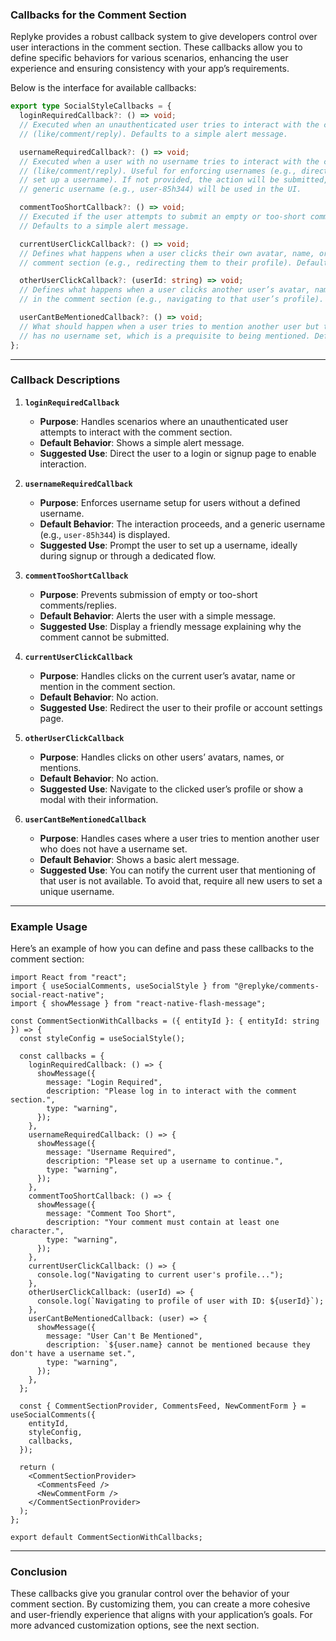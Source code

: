 ### Callbacks for the Comment Section

Replyke provides a robust callback system to give developers control over user interactions in the comment section. These callbacks allow you to define specific behaviors for various scenarios, enhancing the user experience and ensuring consistency with your app’s requirements.

Below is the interface for available callbacks:

```typescript
export type SocialStyleCallbacks = {
  loginRequiredCallback?: () => void;
  // Executed when an unauthenticated user tries to interact with the comments
  // (like/comment/reply). Defaults to a simple alert message.

  usernameRequiredCallback?: () => void;
  // Executed when a user with no username tries to interact with the comments
  // (like/comment/reply). Useful for enforcing usernames (e.g., directing users to
  // set up a username). If not provided, the action will be submitted, and a
  // generic username (e.g., user-85h344) will be used in the UI.

  commentTooShortCallback?: () => void;
  // Executed if the user attempts to submit an empty or too-short comment/reply.
  // Defaults to a simple alert message.

  currentUserClickCallback?: () => void;
  // Defines what happens when a user clicks their own avatar, name, or mention in the
  // comment section (e.g., redirecting them to their profile). Defaults to no action.

  otherUserClickCallback?: (userId: string) => void;
  // Defines what happens when a user clicks another user’s avatar, name, or mention
  // in the comment section (e.g., navigating to that user’s profile). Defaults to no action.

  userCantBeMentionedCallback?: () => void;
  // What should happen when a user tries to mention another user but that other user
  // has no username set, which is a prequisite to being mentioned. Defaults to basic alert message.
};
```

---

### Callback Descriptions

1. **`loginRequiredCallback`**

   - **Purpose**: Handles scenarios where an unauthenticated user attempts to interact with the comment section.
   - **Default Behavior**: Shows a simple alert message.
   - **Suggested Use**: Direct the user to a login or signup page to enable interaction.

2. **`usernameRequiredCallback`**

   - **Purpose**: Enforces username setup for users without a defined username.
   - **Default Behavior**: The interaction proceeds, and a generic username (e.g., `user-85h344`) is displayed.
   - **Suggested Use**: Prompt the user to set up a username, ideally during signup or through a dedicated flow.

3. **`commentTooShortCallback`**

   - **Purpose**: Prevents submission of empty or too-short comments/replies.
   - **Default Behavior**: Alerts the user with a simple message.
   - **Suggested Use**: Display a friendly message explaining why the comment cannot be submitted.

4. **`currentUserClickCallback`**

   - **Purpose**: Handles clicks on the current user’s avatar, name or mention in the comment section.
   - **Default Behavior**: No action.
   - **Suggested Use**: Redirect the user to their profile or account settings page.

5. **`otherUserClickCallback`**

   - **Purpose**: Handles clicks on other users’ avatars, names, or mentions.
   - **Default Behavior**: No action.
   - **Suggested Use**: Navigate to the clicked user’s profile or show a modal with their information.

6. **`userCantBeMentionedCallback`**
   - **Purpose**: Handles cases where a user tries to mention another user who does not have a username set.
   - **Default Behavior**: Shows a basic alert message.
   - **Suggested Use**: You can notify the current user that mentioning of that user is not available. To avoid that, require all new users to set a unique username.

---

### Example Usage

Here’s an example of how you can define and pass these callbacks to the comment section:

```tsx
import React from "react";
import { useSocialComments, useSocialStyle } from "@replyke/comments-social-react-native";
import { showMessage } from "react-native-flash-message";

const CommentSectionWithCallbacks = ({ entityId }: { entityId: string }) => {
  const styleConfig = useSocialStyle();

  const callbacks = {
    loginRequiredCallback: () => {
      showMessage({
        message: "Login Required",
        description: "Please log in to interact with the comment section.",
        type: "warning",
      });
    },
    usernameRequiredCallback: () => {
      showMessage({
        message: "Username Required",
        description: "Please set up a username to continue.",
        type: "warning",
      });
    },
    commentTooShortCallback: () => {
      showMessage({
        message: "Comment Too Short",
        description: "Your comment must contain at least one character.",
        type: "warning",
      });
    },
    currentUserClickCallback: () => {
      console.log("Navigating to current user's profile...");
    },
    otherUserClickCallback: (userId) => {
      console.log(`Navigating to profile of user with ID: ${userId}`);
    },
    userCantBeMentionedCallback: (user) => {
      showMessage({
        message: "User Can't Be Mentioned",
        description: `${user.name} cannot be mentioned because they don't have a username set.",
        type: "warning",
      });
    },
  };

  const { CommentSectionProvider, CommentsFeed, NewCommentForm } = useSocialComments({
    entityId,
    styleConfig,
    callbacks,
  });

  return (
    <CommentSectionProvider>
      <CommentsFeed />
      <NewCommentForm />
    </CommentSectionProvider>
  );
};

export default CommentSectionWithCallbacks;
```

---

### Conclusion

These callbacks give you granular control over the behavior of your comment section. By customizing them, you can create a more cohesive and user-friendly experience that aligns with your application’s goals. For more advanced customization options, see the next section.
